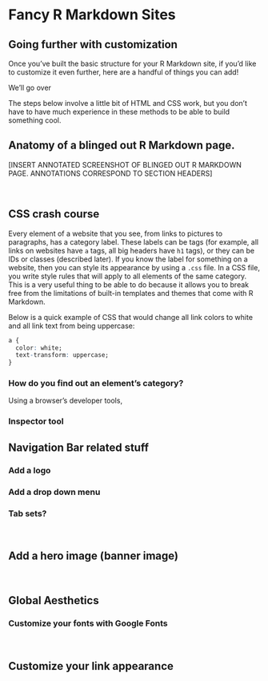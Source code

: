 # Fancy R Markdown Sites
## Going further with customization

Once you've built the basic structure for your R Markdown site, if you'd like to customize it even further, here are a handful of things you can add!


We'll go over 



The steps below involve a little bit of HTML and CSS work, but you don't have to have much experience in these methods to be able to build something cool. 


## Anatomy of a blinged out R Markdown page.

[INSERT ANNOTATED SCREENSHOT OF BLINGED OUT R MARKDOWN PAGE. ANNOTATIONS CORRESPOND TO SECTION HEADERS]

<br>

## CSS crash course
Every element of a website that you see, from links to pictures to paragraphs, has a category label. These labels can be tags (for example, all links on websites have `a` tags, all big headers have `h1` tags), or they can be IDs or classes (described later).  If you know the label for something on a website, then you can style its appearance by using a `.css` file. In a CSS file, you write style rules that will apply to all elements of the same category. This is a very useful thing to be able to do because it allows you to break free from the limitations of built-in templates and themes that come with R Markdown.

Below is a quick example of CSS that would change all link colors to white and all link text from being uppercase:

```r

a {
  color: white;
  text-transform: uppercase;
}

```

### How do you find out an element's category?

Using a browser's developer tools, 

### Inspector tool


## Navigation Bar related stuff
### Add a logo
### Add a drop down menu
### Tab sets?

<br>


## Add a hero image (banner image)



<br>


## Global Aesthetics
### Customize your fonts with Google Fonts



<br>


## Customize your link appearance